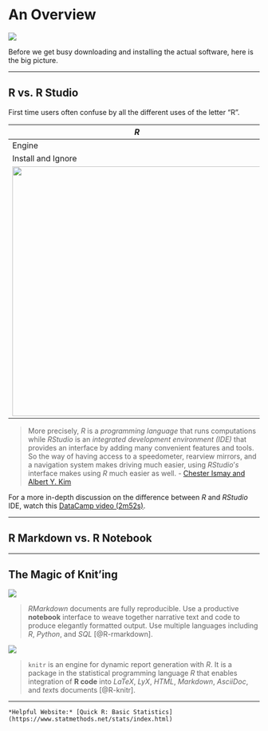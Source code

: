 # An Overview

![](images/headers/R_studio_LaTeX_header.png)


Before we get busy downloading and installing the actual software, here is the big picture.

-------------------------------

## R vs. R Studio

First time users often confuse by all the different uses of the letter "R". 

| $R$ | $R Studio$ |
| ---|-----------|
| Engine | Dashboard |
| Install and Ignore | Interact with Constantly | 
| ![](images/car_engine.jpg){width=500px} | ![](images/car_dashboard.jpg){width=500px} |


> More precisely, $R$ is a *programming language* that runs computations while $R Studio$ is an *integrated development environment (IDE)* that provides an interface by adding many convenient features and tools. So the way of having access to a speedometer, rearview mirrors, and a navigation system makes driving much easier, using $RStudio’s$ interface makes using $R$ much easier as well.  - [Chester Ismay and Albert Y. Kim](https://ismayc.github.io/moderndive/index.html)

For a more in-depth discussion on the difference between $R$ and $R Studio$ IDE, watch this [DataCamp video (2m52s)](https://campus.datacamp.com/courses/working-with-the-rstudio-ide-part-1/orientation?ex=1).




-------------------------------

## R Markdown vs. R Notebook





-------------------------------

## The Magic of Knit'ing



![](images/hex/rmarkdown-200x232.png)

 
> $R Markdown$ documents are fully reproducible. Use a productive **notebook** interface to weave together narrative text and code to produce elegantly formatted output. Use multiple languages including $R$, $Python$, and $SQL$ [@R-rmarkdown].


![](images/hex/knitr-200x232.png)


> `knitr` is an engine for dynamic report generation with $R$. It is a package in the statistical programming language $R$ that enables integration of **R code** into $LaTeX$, $LyX$, $HTML$, $Markdown$, $AsciiDoc$, and $text$s documents [@R-knitr].


----------------

```{block, type="rmdtip"}
*Helpful Website:* [Quick R: Basic Statistics](https://www.statmethods.net/stats/index.html)
```


